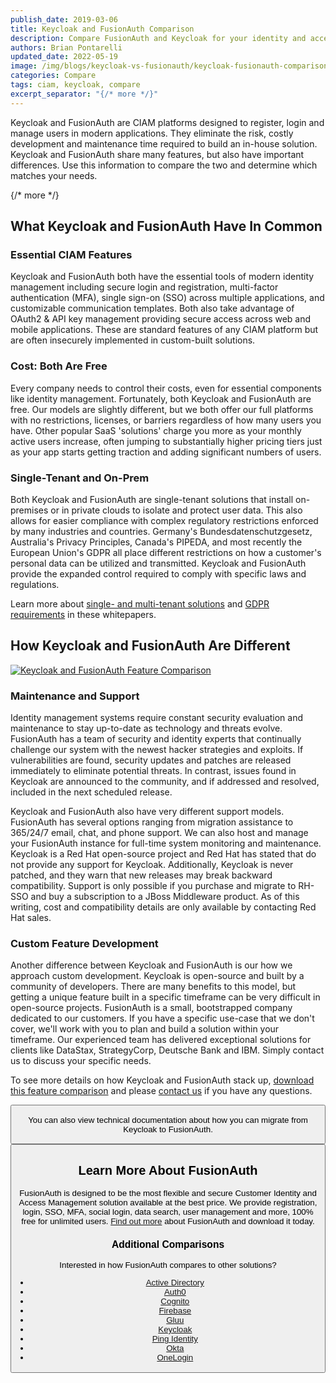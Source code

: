 ```yaml
---
publish_date: 2019-03-06 
title: Keycloak and FusionAuth Comparison
description: Compare FusionAuth and Keycloak for your identity and access management solution.
authors: Brian Pontarelli
updated_date: 2022-05-19
image: /img/blogs/keycloak-vs-fusionauth/keycloak-fusionauth-comparison.jpg
categories: Compare
tags: ciam, keycloak, compare
excerpt_separator: "{/* more */}"
---
```


Keycloak and FusionAuth are CIAM platforms designed to register, login and manage users in modern applications. They eliminate the risk, costly development and maintenance time required to build an in-house solution. Keycloak and FusionAuth share many features, but also have important differences. Use this information to compare the two and determine which matches your needs.

{/* more */}

## What Keycloak and FusionAuth Have In Common

### Essential CIAM Features
Keycloak and FusionAuth both have the essential tools of modern identity management including secure login and registration, multi-factor authentication (MFA), single sign-on (SSO) across multiple applications, and customizable communication templates. Both also take advantage of OAuth2 & API key management providing secure access across web and mobile applications. These are standard features of any CIAM platform but are often insecurely implemented in custom-built solutions.

### Cost: Both Are Free
Every company needs to control their costs, even for essential components like identity management. Fortunately, both Keycloak and FusionAuth are free. Our models are slightly different, but we both offer our full platforms with no restrictions, licenses, or barriers regardless of how many users you have. Other popular SaaS 'solutions' charge you more as your monthly active users increase, often jumping to substantially higher pricing tiers just as your app starts getting traction and adding significant numbers of users.

### Single-Tenant and On-Prem
Both Keycloak and FusionAuth are single-tenant solutions that install on-premises or in private clouds to isolate and protect user data. This also allows for easier compliance with complex regulatory restrictions enforced by many industries and countries. Germany's Bundesdatenschutzgesetz, Australia's Privacy Principles, Canada's PIPEDA, and most recently the European Union's GDPR all place different restrictions on how a customer's personal data can be utilized and transmitted. Keycloak and FusionAuth provide the expanded control required to comply with specific laws and regulations.

Learn more about [single- and multi-tenant solutions](/learn/expert-advice/identity-basics/multi-tenancy-vs-single-tenant-idaas-solutions) and [GDPR requirements](/learn/expert-advice/ciam/developers-guide-to-gdpr) in these whitepapers.

## How Keycloak and FusionAuth Are Different

[![Keycloak and FusionAuth Feature Comparison](/img/blogs/keycloak-vs-fusionauth/keycloak-fusionauth-comparison-sample.png)](/resources/fusionauth-vs-keycloak.pdf)

### Maintenance and Support

Identity management systems require constant security evaluation and maintenance to stay up-to-date as technology and threats evolve. FusionAuth has a team of security and identity experts that continually challenge our system with the newest hacker strategies and exploits. If vulnerabilities are found, security updates and patches are released immediately to eliminate potential threats. In contrast, issues found in Keycloak are announced to the community, and if addressed and resolved, included in the next scheduled release.

Keycloak and FusionAuth also have very different support models. FusionAuth has several options ranging from migration assistance to 365/24/7 email, chat, and phone support. We can also host and manage your FusionAuth instance for full-time system monitoring and maintenance. Keycloak is a Red Hat open-source project and Red Hat has stated that do not provide any support for Keycloak. Additionally, Keycloak is never patched, and they warn that new releases may break backward compatibility. Support is only possible if you purchase and migrate to RH-SSO and buy a subscription to a JBoss Middleware product. As of this writing, cost and compatibility details are only available by contacting Red Hat sales.

### Custom Feature Development
Another difference between Keycloak and FusionAuth is our how we approach custom development. Keycloak is open-source and built by a community of developers. There are many benefits to this model, but getting a unique feature built in a specific timeframe can be very difficult in open-source projects. FusionAuth is a small, bootstrapped company dedicated to our customers. If you have a specific use-case that we don't cover, we'll work with you to plan and build a solution within your timeframe. Our experienced team has delivered exceptional solutions for clients like DataStax, StrategyCorp, Deutsche Bank and IBM. Simply contact us to discuss your specific needs.

To see more details on how Keycloak and FusionAuth stack up, [download this feature comparison](/resources/fusionauth-vs-keycloak.pdf "Keycloak and FusionAuth Feature Comparison") and please [contact us](/contact "Contact Us") if you have any questions.

<Button href="/resources/fusionauth-vs-keycloak.pdf" label="Download the Keycloak and FusionAuth Feature Comparison" />

You can also view technical documentation about how you can migrate from Keycloak to FusionAuth.

<Button href="/docs/v1/tech/migration-guide/keycloak" label="View the Keycloak Technical Migration Guide" />

## Learn More About FusionAuth
FusionAuth is designed to be the most flexible and secure Customer Identity and Access Management solution available at the best price. We provide registration, login, SSO, MFA, social login, data search, user management and more, 100% free for unlimited users. [Find out more](/ "FusionAuth Home") about FusionAuth and download it today.

### Additional Comparisons

Interested in how FusionAuth compares to other solutions?
- [Active Directory](/blog/2018/09/14/active-directory-and-fusionauth-ciam-comparison "Active Directory and FusionAuth")
- [Auth0](/blog/2018/10/19/auth0-and-fusionauth-a-tale-of-two-solutions "Auth0 and FusionAuth")
- [Cognito](/blog/2018/09/18/amazon-cognito-and-fusionauth-comparison "Amazon Cognito and FusionAuth")
- [Firebase](/blog/2018/10/02/firebase-and-fusionauth-ciam-comparison "Firebase and FusionAuth")
- [Gluu](/blog/2019/07/16/gluu-fusionauth-compare-identity-management-solutions "Gluu and FusionAuth")
- [Keycloak](/blog/2019/03/06/keycloak-fusionauth-comparison "Keycloak and FusionAuth")
- [Ping Identity](/blog/2018/10/08/quick-comparison-ping-identity-and-fusionauth "Ping Identity and FusionAuth")
- [Okta](/blog/2018/10/16/8-things-to-know-about-okta-and-fusionauth "Okta and FusionAuth")
- [OneLogin](/blog/2018/10/12/onelogin-and-fusionauth "OneLogin and FusionAuth")
